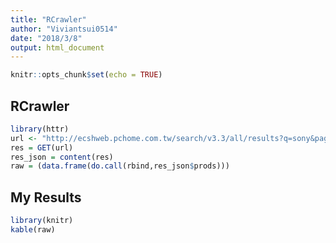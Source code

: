 ---
title: "RCrawler"
author: "Viviantsui0514"
date: "2018/3/8"
output: html_document
---

```{r setup, include=FALSE}
knitr::opts_chunk$set(echo = TRUE)
```

## RCrawler


```{r RCrawler}
library(httr)
url <- "http://ecshweb.pchome.com.tw/search/v3.3/all/results?q=sony&page=1&sort=rnk/dc"
res = GET(url)
res_json = content(res)
raw = (data.frame(do.call(rbind,res_json$prods)))
```

## My Results

```{r Table}
library(knitr)
kable(raw)
```

